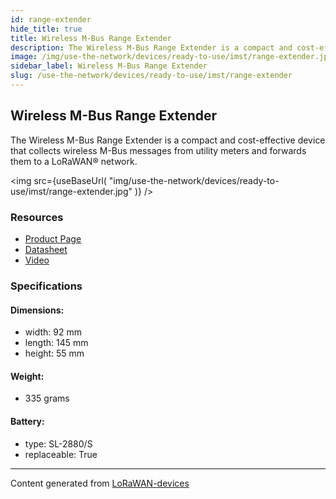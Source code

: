 ```yaml
---
id: range-extender
hide_title: true
title: Wireless M-Bus Range Extender
description: The Wireless M-Bus Range Extender is a compact and cost-effective device that collects wireless M-Bus messages from utility meters and forwards them to a LoRaWAN® network.
image: /img/use-the-network/devices/ready-to-use/imst/range-extender.jpg
sidebar_label: Wireless M-Bus Range Extender
slug: /use-the-network/devices/ready-to-use/imst/range-extender
---
```



## Wireless M-Bus Range Extender

The Wireless M-Bus Range Extender is a compact and cost-effective device that collects wireless M-Bus messages from utility meters and forwards them to a LoRaWAN® network.

<img
src={useBaseUrl(
"img/use-the-network/devices/ready-to-use/imst/range-extender.jpg"
)}
/>

### Resources

- [Product Page](https://wireless-solutions.de/products/wireless-m-bus-range-extender-with-lorawan)
- [Datasheet](https://wireless-solutions.de/downloadfile/wireless-m-bus-range-extender/)
- [Video](https://youtu.be/6d6q4RrCpS0)

### Specifications

#### Dimensions:
- width: 92 mm
- length: 145 mm
- height: 55 mm
#### Weight: 
- 335 grams
#### Battery: 
- type: SL-2880/S
- replaceable: True



---
Content generated from [LoRaWAN-devices](https://github.com/TheThingsNetwork/lorawan-devices)